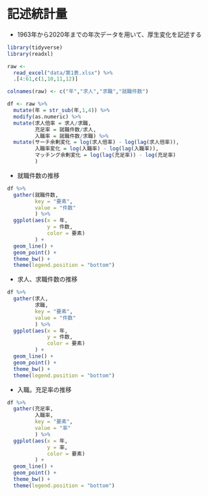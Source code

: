 # 記述統計量

- 1963年から2020年までの年次データを用いて、厚生変化を記述する

```r
library(tidyverse)
library(readxl)
```


```r
raw <- 
  read_excel("data/第1表.xlsx") %>%
  .[4:61,c(1,10,11,12)]

colnames(raw) <- c("年","求人","求職","就職件数")

df <- raw %>%
  mutate(年 = str_sub(年,1,4)) %>%
  modify(as.numeric) %>%
  mutate(求人倍率 = 求人/求職,
         充足率 = 就職件数/求人,
         入職率 = 就職件数/求職) %>%
  mutate(サーチ余剰変化 = log(求人倍率) - log(lag(求人倍率)),
         入職率変化 = log(入職率) - log(lag(入職率)),
         マッチング余剰変化 = log(lag(充足率)) - log(充足率)
         )
```

- 就職件数の推移

```r
df %>%
  gather(就職件数,
         key = "要素",
         value = "件数"
         ) %>%
  ggplot(aes(x = 年,
             y = 件数,
             color = 要素)
         ) +
  geom_line() +
  geom_point() +
  theme_bw() +
  theme(legend.position = "bottom")
```

- 求人、求職件数の推移

```r
df %>%
  gather(求人,
         求職,
         key = "要素",
         value = "件数"
         ) %>%
  ggplot(aes(x = 年,
             y = 件数,
             color = 要素)
         ) +
  geom_line() +
  geom_point() +
  theme_bw() +
  theme(legend.position = "bottom")
```

- 入職。充足率の推移

```r
df %>%
  gather(充足率,
         入職率,
         key = "要素",
         value = "率"
         ) %>%
  ggplot(aes(x = 年,
             y = 率,
             color = 要素)
         ) +
  geom_line() +
  geom_point() +
  theme_bw() +
  theme(legend.position = "bottom")
```
